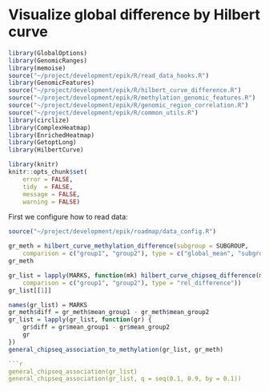 Visualize global difference by Hilbert curve
=============================================

```r
library(GlobalOptions)
library(GenomicRanges)
library(memoise)
source("~/project/development/epik/R/read_data_hooks.R")
library(GenomicFeatures)
source("~/project/development/epik/R/hilbert_curve_difference.R")
source("~/project/development/epik/R/methylation_genomic_features.R")
source("~/project/development/epik/R/genomic_region_correlation.R")
source("~/project/development/epik/R/common_utils.R")
library(circlize)
library(ComplexHeatmap)
library(EnrichedHeatmap)
library(GetoptLong)
library(HilbertCurve)

library(knitr)
knitr::opts_chunk$set(
    error = FALSE,
    tidy  = FALSE,
    message = FALSE,
    warning = FALSE)
```

First we configure how to read data:

```r
source("~/project/development/epik/roadmap/data_config.R")
```

```r
gr_meth = hilbert_curve_methylation_difference(subgroup = SUBGROUP,
	comparison = c("group1", "group2"), type = c("global_mean", "subgroup_mean", "difference"))
gr_meth
```

```r
gr_list = lapply(MARKS, function(mk) hilbert_curve_chipseq_difference(mk, subgroup = SUBGROUP, 
	comparison = c("group1", "group2"), type = "rel_difference"))
gr_list[[1]]
```

```r
names(gr_list) = MARKS
gr_meth$diff = gr_meth$mean_group1 - gr_meth$mean_group2
gr_list = lapply(gr_list, function(gr) {
	gr$diff = gr$mean_group1 - gr$mean_group2
	gr
})
general_chipseq_association_to_methylation(gr_list, gr_meth)

```r
general_chipseq_association(gr_list)
general_chipseq_association(gr_list, q = seq(0.1, 0.9, by = 0.1))
```
